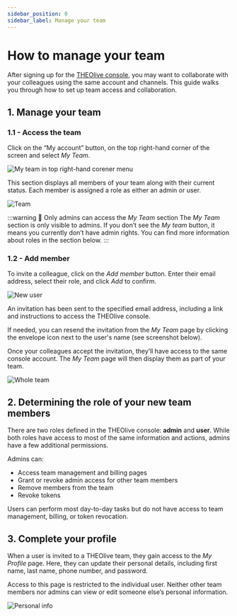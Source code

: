 ```yaml
---
sidebar_position: 0
sidebar_label: Manage your team
---
```


# How to manage your team

After signing up for the [THEOlive console](https://console.theo.live/login), you may want to collaborate with your colleagues using the same account and channels. This guide walks you through how to set up team access and collaboration.

## 1. Manage your team

### 1.1 - Access the team

Click on the “My account” button, on the top right-hand corner of the screen and select _My Team_.

![](../assets/img/22fb225-my-team.PNG 'My team in top right-hand corener menu')

This section displays all members of your team along with their current status. Each member is assigned a role as either an admin or user.

![](../assets/img/e35aec9-2.Team.PNG 'Team')

:::warning 🚧 Only admins can access the _My Team_ section
The _My Team_ section is only visible to admins. If you don’t see the _My team_ button, it means you currently don’t have admin rights. You can find more information about roles in the section below.
:::

### 1.2 - Add member

To invite a colleague, click on the _Add member_ button. Enter their email address, select their role, and click _Add_ to confirm.

![](../assets/img/fe6b54f-3._New_user.jpg 'New user')

An invitation has been sent to the specified email address, including a link and instructions to access the THEOlive console.

If needed, you can resend the invitation from the _My Team_ page by clicking the envelope icon next to the user's name (see screenshot below).

Once your colleagues accept the invitation, they’ll have access to the same console account. The _My Team_ page will then display them as part of your team.

![](../assets/img/3030fa6-4.Whole_team.PNG 'Whole team')

## 2. Determining the role of your new team members

There are two roles defined in the THEOlive console: **admin** and **user**. While both roles have access to most of the same information and actions, admins have a few additional permissions.

Admins can:

- Access team management and billing pages
- Grant or revoke admin access for other team members
- Remove members from the team
- Revoke tokens

Users can perform most day-to-day tasks but do not have access to team management, billing, or token revocation.


## 3. Complete your profile

When a user is invited to a THEOlive team, they gain access to the _My Profile_ page. Here, they can update their personal details, including first name, last name, phone number, and password.

Access to this page is restricted to the individual user. Neither other team members nor admins can view or edit someone else’s personal information.

![](../assets/img/3aad379-5.Personal_info.PNG 'Personal info')

